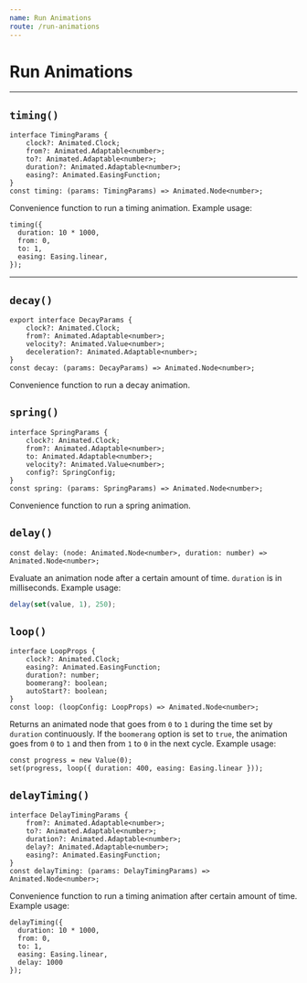 ```yaml
---
name: Run Animations
route: /run-animations
---
```


# Run Animations

---

## `timing()`

```tsx
interface TimingParams {
    clock?: Animated.Clock;
    from?: Animated.Adaptable<number>;
    to?: Animated.Adaptable<number>;
    duration?: Animated.Adaptable<number>;
    easing?: Animated.EasingFunction;
}
const timing: (params: TimingParams) => Animated.Node<number>;
```

Convenience function to run a timing animation.
Example usage:

```tsx
timing({
  duration: 10 * 1000,
  from: 0,
  to: 1,
  easing: Easing.linear,
});
```

---

## `decay()`

```tsx
export interface DecayParams {
    clock?: Animated.Clock;
    from?: Animated.Adaptable<number>;
    velocity?: Animated.Value<number>;
    deceleration?: Animated.Adaptable<number>;
}
const decay: (params: DecayParams) => Animated.Node<number>;
```

Convenience function to run a decay animation.

## `spring()`

```tsx
interface SpringParams {
    clock?: Animated.Clock;
    from?: Animated.Adaptable<number>;
    to: Animated.Adaptable<number>;
    velocity?: Animated.Value<number>;
    config?: SpringConfig;
}
const spring: (params: SpringParams) => Animated.Node<number>;
```

Convenience function to run a spring animation.


## `delay()`

```tsx
const delay: (node: Animated.Node<number>, duration: number) => Animated.Node<number>;
```

Evaluate an animation node after a certain amount of time. `duration` is in milliseconds.
Example usage:

```js
delay(set(value, 1), 250);
```

## `loop()`

```tsx
interface LoopProps {
    clock?: Animated.Clock;
    easing?: Animated.EasingFunction;
    duration?: number;
    boomerang?: boolean;
    autoStart?: boolean;
}
const loop: (loopConfig: LoopProps) => Animated.Node<number>;
```

Returns an animated node that goes from `0` to `1` during the time set by `duration` continuously. If the `boomerang` option is set to `true`, the animation goes from `0` to `1` and then from `1` to `0` in the next cycle.
Example usage:

```tsx
const progress = new Value(0);
set(progress, loop({ duration: 400, easing: Easing.linear }));
```

## `delayTiming()`

```tsx
interface DelayTimingParams {
    from?: Animated.Adaptable<number>;
    to?: Animated.Adaptable<number>;
    duration?: Animated.Adaptable<number>;
    delay?: Animated.Adaptable<number>;
    easing?: Animated.EasingFunction;
}
const delayTiming: (params: DelayTimingParams) => Animated.Node<number>;
```

Convenience function to run a timing animation after certain amount of time.
Example usage:

```tsx
delayTiming({
  duration: 10 * 1000,
  from: 0,
  to: 1,
  easing: Easing.linear,
  delay: 1000
});
```